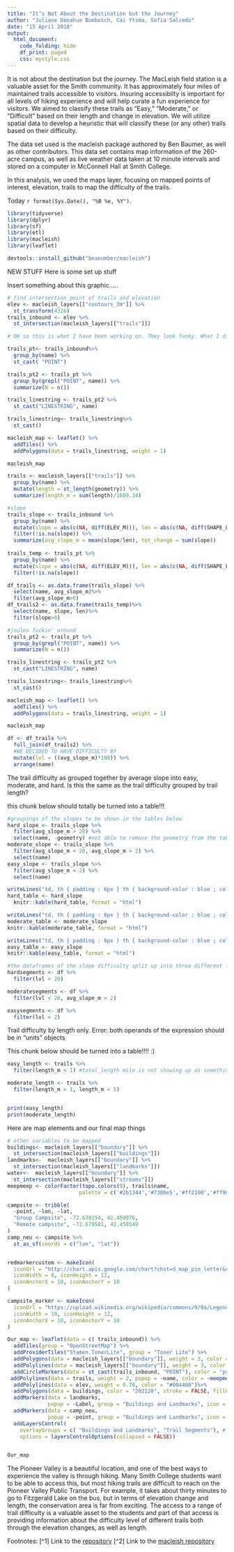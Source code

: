 ```yaml
---
title: "It’s Not About the Destination but the Journey"
author: "Juliane Donahue Bombosch, Cai Ytsma, Sofia Salcedo"
date: "15 April 2018"
output: 
  html_document:
    code_folding: hide
    df_print: paged
    css: mystyle.css
---
```


It is not about the destination but the journey. The MacLeish field station is a valuable asset for the Smith community. It has approximately four miles of maintained trails accessible to visitors. Insuring accessibilty is important for all levels of hiking experience and will help curate a fun experience for visitors. We aimed to classify these trails as “Easy,” “Moderate,” or “Difficult” based on their length and change in elevation. We will utilize spatial data to develop a heuristic that will classify these (or any other) trails based on their difficulty.

The data set used is the macleish package authored by Ben Baumer, as well as other contributors. This data set contains map information of the 260-acre campus, as well as live weather data taken at 10 minute intervals and stored on a computer in McConnell Hall at Smith College. 

In this analysis, we used the maps layer, focusing on mapped points of interest, elevation, trails to map the difficulty of the trails.

Today `r format(Sys.Date(), "%B %e, %Y")`.

```r
library(tidyverse)
library(dplyr)
library(sf)
library(etl)
library(macleish)
library(leaflet)

devtools::install_github("beanumber/macleish")
```
NEW STUFF
Here is some set up stuff

Insert something about this graphic.....
```r
# find intersection point of trails and elevation
elev <- macleish_layers[["contours_3m"]] %>%
  st_transform(4326) 
trails_inbound <- elev %>%
  st_intersection(macleish_layers[["trails"]])

# OK so this is what I have been working on. THey look funky. What I did. I have inbound MULTIPOINT cast to POINT and then I turn all Points into multipoint and then I can turn it into a graphable lines string. I think in casting it into point We lost labels on each data point. We lost "name" so to solve this I think we can 1. Figure out how not to lose data in trails_point or 2. We can do each trail indicidually which for time reasons is not great. THis is the most important thing to fix. Once we geth this to work everything following will probably run smoothly and we will have it in a format that we can plot. We can also then delete the data frames that I created yesterday. Until we fix this though please do not delete. KK luv ya and see ya later!

trails_pt<- trails_inbound%>%
  group_by(name) %>%
  st_cast( "POINT")

trails_pt2 <- trails_pt %>%
  group_by(grepl("POINT", name)) %>%
  summarize(N = n())

trails_linestring <- trails_pt2 %>%
  st_cast("LINESTRING", name)

trails_linestring<- trails_linestring%>%
  st_cast()

macleish_map <- leaflet() %>%
  addTiles() %>%
  addPolygons(data = trails_linestring, weight = 1)

macleish_map

```

```r

trails <- macleish_layers[["trails"]] %>%
  group_by(name) %>%
  mutate(length = st_length(geometry)) %>%
  summarize(length_m = sum(length)/1609.34)

#slope
trails_slope <- trails_inbound %>%
  group_by(name) %>%
  mutate(slope = abs(c(NA, diff(ELEV_M))), len = abs(c(NA, diff(SHAPE_LEN)))) %>%
  filter(!is.na(slope)) %>%
  summarize(avg_slope_m = mean(slope/len), tot_change = sum(slope))
            
trails_temp <- trails_pt %>%
  group_by(name) %>%
  mutate(slope = abs(c(NA, diff(ELEV_M))), len = abs(c(NA, diff(SHAPE_LEN)))) %>%
  filter(!is.na(slope))

df_trails <- as.data.frame(trails_slope) %>%
  select(name, avg_slope_m)%>%
  filter(avg_slope_m>0)
df_trails2 <- as.data.frame(trails_temp)%>%
  select(name, slope, len)%>%
  filter(slope>0)

```

```r
#joules fuckin' around
trails_pt2 <- trails_pt %>%
  group_by(grepl("POINT", name)) %>%
  summarize(N = n())

trails_linestring <- trails_pt2 %>%
  st_cast("LINESTRING", name)

trails_linestring<- trails_linestring%>%
  st_cast()

macleish_map <- leaflet() %>%
  addTiles() %>%
  addPolygons(data = trails_linestring, weight = 1)

macleish_map

```


```r
df <- df_trails %>%
  full_join(df_trails2) %>%
  #WE DECIDED TO HAVE DIFFICULTY BY
  mutate(lvl = ((avg_slope_m)*100)) %>%
  arrange(name)
```
The trail difficulty as grouped together by average slope into easy, moderate, and hard. Is this the same as the trail difficulty grouped by trail length?

this chunk below should totally be turned into a table!!!
```r



#groupings of the slopes to be shown in the tables below
hard_slope <- trails_slope %>%
  filter(avg_slope_m > 20) %>%
  select(name, -geometry) #not able to remove the geometry from the table
moderate_slope <- trails_slope %>%
  filter(avg_slope_m < 20, avg_slope_m > 2) %>%
  select(name)
easy_slope <- trails_slope %>%
  filter(avg_slope_m < 2) %>%
  select(name)

writeLines("td, th { padding : 6px } th { background-color : blue ; color : white; border : 1px solid white; } td { color : black ; border : 1px solid blue }", con = "mystyle.css")
hard_table <- hard_slope 
  knitr::kable(hard_table, format = "html") 

writeLines("td, th { padding : 6px } th { background-color : blue ; color : white; border : 1px solid white; } td { color : black ; border : 1px solid blue }", con = "mystyle.css")
moderate_table <- moderate_slope
knitr::kable(moderate_table, format = "html")

writeLines("td, th { padding : 6px } th { background-color : blue ; color : white; border : 1px solid white; } td { color : black ; border : 1px solid blue }", con = "mystyle.css")
easy_table <- easy_slope 
knitr::kable(easy_table, format = "html")

#the dataframes of the slope difficulty split up into three different lists
hardsegments <- df %>%
  filter(lvl > 20)

moderatesegments <- df %>%
  filter(lvl < 20, avg_slope_m > 2)

easysegments <- df %>%
  filter(lvl < 2)

```
Trail difficulty by length only. 
Error: both operands of the expression should be in "units" objects

This chunk below should be turned into a table!!!! :) 
```r
easy_length <- trails %>%
  filter(length_m < 1) #total_length mile is not showing up as something with untis

moderate_length <- trails %>%
  filter(length_m > 1, length_m < 5)


print(easy_length)
print(moderate_length)
```
Here are map elements and our final map things
```r
# other variables to be mapped
buildings<- macleish_layers[["boundary"]] %>%
  st_intersection(macleish_layers[["buildings"]])
landmarks<-  macleish_layers[["boundary"]] %>%
  st_intersection(macleish_layers[["landmarks"]])
water<-  macleish_layers[["boundary"]] %>%
  st_intersection(macleish_layers[["streams"]])
meepmeep <- colorFactor(topo.colors(9), trails$name, 
                       palette = c('#2b1344','#730be5','#ff2100','#ff907f','#7ffff4', '#f7e165','#777568','#ff0083','#FFBBFF'))

campsite <- tribble(
  ~point, ~lon, ~lat,
  "Group Campsite", -72.678154, 42.450976, 
  "Remote campsite", -72.679581, 42.458549
)
camp_neu <- campsite %>%
  st_as_sf(coords = c("lon", "lat"))


redmarkercustom <- makeIcon(
  iconUrl = "http://chart.apis.google.com/chart?chst=d_map_pin_letter&chld=%E2%80%A2|e85141&chf=a,s,ee00FFFF",
  iconWidth = 8, iconHeight = 12,
  iconAnchorX = 10, iconAnchorY = 10
)

campsite_marker <- makeIcon(
  iconUrl = "https://upload.wikimedia.org/wikipedia/commons/9/9a/Legenda_pole_namiotowe.svg",
  iconWidth = 10, iconHeight = 12,
  iconAnchorX = 10, iconAnchorY = 10
)

Our_map <- leaflet(data = c( trails_inbound)) %>%
  addTiles(group = "OpenStreetMap") %>%
  addProviderTiles("Stamen.TonerLite", group = "Toner Lite") %>% 
  addPolygons(data = macleish_layers[["boundary"]], weight = 3, color = "#01561d", fillOpacity = 0.5)%>%
  addPolylines(data = macleish_layers[["boundary"]], weight = 3, color = "#185b2e", opacity = 0.65) %>%
  addCircleMarkers(data = st_cast(trails_inbound, "POINT"), color = "purple",radius = 2, popup = ~paste("Trail:",name), group = "Trail Segments") %>%
 addPolylines(data = trails, weight = 2, popup = ~name, color = ~meepmeep(trails$name)) %>%# here is where we would start adding our trails by difficulty average. :)
  addPolylines(data = elev, weight = 0.78, color = "#004400")%>%
  addPolygons(data = buildings, color = "202120", stroke = FALSE, fillOpacity = 1, weight = 1, group = "Buildings and Landmarks")%>%
  addMarkers(data = landmarks, 
             popup = ~Label, group = "Buildings and Landmarks", icon = redmarkercustom )%>%
  addMarkers(data = camp_neu, 
             popup = ~point, group = "Buildings and Landmarks", icon = campsite_marker )%>%
  addLayersControl(
    overlayGroups = c( "Buildings and Landmarks", "Trail Segments"), # we will add polylines for the level of difficulty then we can group by category.
    options = layersControlOptions(collapsed = FALSE))


Our_map


```


The Pioneer Valley is a beautiful location, and one of the best ways to experience the valley is through hiking. Many Smith College students want to be able to access this, but most hiking trails are difficult to reach on the Pioneer Valley Public Transport. For example, it takes about thirty minutes to go to Fitzgerald Lake on the bus, but in terms of elevation change and length, the conservation area is far from exciting. The access to a range of trail difficulty is a valuable asset to the students and part of that access is providing information about the difficulty level of different trails both through the elevation changes, as well as length.

Footnotes: 
[^1] Link to the [repository](https://github.com/jbombosch/traildifficult)
[^2] Link to the [macleish repository](https://github.com/beanumber/macleish)